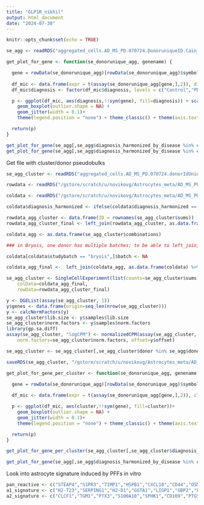 ```yaml
---
title: "GLP1R_nikhil"
output: html_document
date: "2024-07-30"
---
```


```r
knitr::opts_chunk$set(echo = TRUE)
```


```r
se_agg <- readRDS("aggregated_cells.AD_MS_PD.070724.DonoruniqueID.Cain_subset_AD_controls.SE.rds")

get_plot_for_gene <- function(se_donorunique_agg, genename) {

  gene = rowData(se_donorunique_agg)[rowData(se_donorunique_agg)$symbol == genename,]$ID
  
  df_mic <- data.frame(expr = t(assay(se_donorunique_agg[gene,],2)), diagnosis = se_donorunique_agg$diagnosis_harmonized, studybatch = se_donorunique_agg$studybatch) %>% dplyr::filter(diagnosis %in% c("PD", "Control"))
  df_mic$diagnosis <- factor(df_mic$diagnosis, levels = c("Control","PD"))

  p <- ggplot(df_mic, aes(diagnosis,!!sym(gene), fill=diagnosis)) + scale_fill_manual(values = c("gray43", "dodgerblue3")) +
    geom_boxplot(outlier.shape = NA) +
    geom_jitter(width = 0.1)+
    theme(legend.position = "none") + theme_classic() + theme(axis.text.x = element_text(angle = 45, vjust = 0.5, hjust=0.5)) + ylab("logCPM") + facet_wrap(~ studybatch) + ggtitle(genename)

  return(p)
}

get_plot_for_gene(se_agg[,se_agg$diagnosis_harmonized_by_disease %in% c("PD", "PD_Control")], "GLP1R")
get_plot_for_gene(se_agg[,se_agg$diagnosis_harmonized_by_disease %in% c("PD", "PD_Control")], "GIPR")

```

Get file with cluster/donor pseudobulks

```r
se_agg_cluster <- readRDS("aggregated_cells.AD_MS_PD.070724.donorIdUnique_and_cluster.rds")

rowdata <- readRDS("/gstore/scratch/u/novikovg/Astrocytes_meta/AD_MS_PD_cellbender_harmony_2024/harmony_integration/another_run_after_removing_high_mito_clusters/AD_MS_PD_astrocytes.CLEAN_from_non_astrocytes_AND_clusters_high_in_mito.cellbender_counts.20cell_filter.ROWDATA.rds")

coldata <- readRDS("/gstore/scratch/u/novikovg/Astrocytes_meta/AD_MS_PD_cellbender_harmony_2024/harmony_integration/another_run_after_removing_high_mito_clusters/AD_MS_PD_astrocytes.CLEAN_from_non_astrocytes_AND_clusters_high_in_mito.cellbender_counts.20cell_filter.COLDATA.rds")

coldata$diagnosis_harmonized <- ifelse(coldata$diagnosis_harmonized == "RRMS", "MS", coldata$diagnosis_harmonized)

rowdata_agg_cluster <- data.frame(ID = rownames(se_agg_cluster$sums))
rowdata_agg_cluster_final <- left_join(rowdata_agg_cluster, as.data.frame(rowdata) %>% dplyr::select(ID, symbol), by = "ID")

coldata_agg <- as.data.frame(se_agg_cluster$combinations)

### in Bryois, one donor has multiple batches; to be able to left_join, let's overright the Bryois batch for now

coldata[coldata$studybatch == "bryois",]$batch <- NA

coldata_agg_final <-  left_join(coldata_agg, as.data.frame(coldata) %>% dplyr::select(age, diagnosis_harmonized, diagnosis_harmonized_by_disease, sex, studybatch, batch, donorIdUnique) %>% unique, by = c("donor" = "donorIdUnique")) 

se_agg_cluster <- SingleCellExperiment(list(counts=se_agg_cluster$sums),
    colData=coldata_agg_final,
    rowData=rowdata_agg_cluster_final)

y <- DGEList(assay(se_agg_cluster, 1))
y$genes <- data.frame(origin=seq_len(nrow(se_agg_cluster)))
y <- calcNormFactors(y)
se_agg_cluster$lib.size <- y$samples$lib.size
se_agg_cluster$norm.factors <- y$samples$norm.factors
library(gp.sa.diff)
assay(se_agg_cluster, "logCPM") <- normalizedCPM(assay(se_agg_cluster, 1), lib.size=se_agg_cluster$lib.size,
    norm.factors=se_agg_cluster$norm.factors, offset=y$offset)

se_agg_cluster <- se_agg_cluster[,se_agg_cluster$donor %in% se_agg$donor]

saveRDS(se_agg_cluster, "/gstore/scratch/u/novikovg/Astrocytes_meta/AD_MS_PD_cellbender_harmony_2024/harmony_integration/another_run_after_removing_high_mito_clusters/DEGs/aggregated_cells.AD_MS_PD.070724.DonoruniqueID_and_cluster.SE.rds")

```


```r

get_plot_for_gene_per_cluster <- function(se_donorunique_agg, genename) {

  gene = rowData(se_donorunique_agg)[rowData(se_donorunique_agg)$symbol == genename,]$ID
  
  df_mic <- data.frame(expr = t(assay(se_donorunique_agg[gene,],2)), cluster = se_donorunique_agg$cluster, studybatch = se_donorunique_agg$studybatch)

  p <- ggplot(df_mic, aes(cluster,!!sym(gene), fill=cluster))+
    geom_boxplot(outlier.shape = NA) +
    geom_jitter(width = 0.1)+
    theme(legend.position = "none") + theme_classic() + theme(axis.text.x = element_text(angle = 45, vjust = 0.5, hjust=0.5)) + ylab("logCPM") + facet_wrap(~studybatch, ncol= 3)

  return(p)
}

get_plot_for_gene_per_cluster(se_agg_cluster[,se_agg_cluster$diagnosis_harmonized_by_disease %in% c("PD", "PD_Control")], "GLP1R")

get_plot_for_gene(se_agg[,se_agg$diagnosis_harmonized_by_disease %in% c("PD", "PD_Control")], "GIPR")

```

Look into astrocyte signature induced by PFFs in vitro

```r
pan_reactive <- c("STEAP4","S1PR3","TIMP1","HSPB1","CXCL10","CD44","OSMR","CP", "SERPINA3","ASPG","VIM","GFAP")
a1_signature <- c("H2-T23","SERPING1","H2-D1","GGTA1","LIGP1","GBP2","FBLN5","UGT1A","FKBP5","PSMB8","SRGN","AMIGO2")
a2_signature <- c("CLCF1","TGM1","PTX3","S100A10","SPHK1","CD109","PTGS2", "EMP1","SLC10A6","TM4SF1","B3GNT5","CD14")


```

